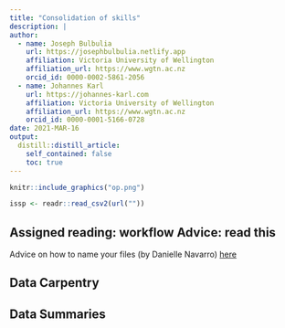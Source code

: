 ```yaml
---
title: "Consolidation of skills"
description: |
author:
  - name: Joseph Bulbulia
    url: https://josephbulbulia.netlify.app
    affiliation: Victoria University of Wellington
    affiliation_url: https://www.wgtn.ac.nz
    orcid_id: 0000-0002-5861-2056
  - name: Johannes Karl
    url: https://johannes-karl.com
    affiliation: Victoria University of Wellington
    affiliation_url: https://www.wgtn.ac.nz
    orcid_id: 0000-0001-5166-0728
date: 2021-MAR-16
output:
  distill::distill_article:
    self_contained: false
    toc: true
---
```


```r
knitr::include_graphics("op.png")
```

```r
issp <- readr::read_csv2(url(""))
```



## Assigned reading: workflow Advice: read this

Advice on how to name your files (by Danielle Navarro) [here](https://slides.djnavarro.net/project-structure/#1)


## 



## Data Carpentry 


## Data Summaries




